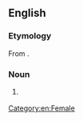 ==English==

===Etymology===
From {{confix|en|gyno|cracy}}.

===Noun===
{{en-noun|~|gynocracies}}

# {{lb|en|government|sociology}} {{synonym of|gynecocracy|lang=en}}

[[Category:en:Female]]